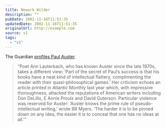 ```yaml
---
title: Newark Wilder
description: ""
pubDate: 2002-11-16T11:51:35
updatedDate: 2002-11-16T11:51:35
originalUrl: http://example.com
source: v1
tags:
  - "v1"
---
```


The Guardian [profiles Paul Auster][1].

> &#8220;Poet Ann Lauterbach, who has known Auster since the late 1970s, takes a different view: &#8216;Part of the secret of Paul&#8217;s success is that his books have a neat kind of intellectual flattery, complimenting the reader with their quasi-philosophical games.&#8217; Her criticism echoes an article printed in Atlantic Monthly last year which, with impressive thoroughness, attacked the reputations of American writers including Don DeLillo, E Annie Proulx and David Guterson. Particular violence was reserved for Auster: &#8216;Auster knows the prime rule of pseudo-intellectual writing,&#8217; wrote BR Myers. &#8216;The harder it is to be pinned down on any idea, the easier it is to conceal that one has no ideas at all.'&#8221;

[1]: http://books.guardian.co.uk/departments/generalfiction/story/0,6000,819191,00.html "The Guardian: American dreams"
